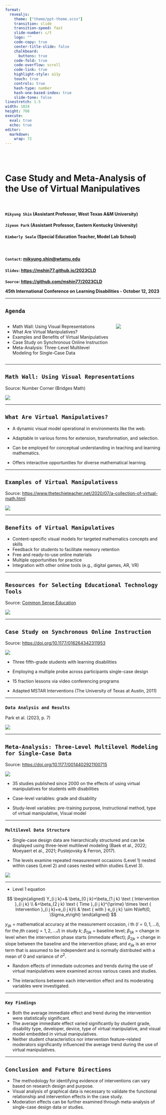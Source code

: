 ```yaml
---
format: 
  revealjs:
    theme: ["theme/ppt-theme.scss"]
    transition: slide
    transition-speed: fast
    slide-number: c/t
    logo: ""
    code-copy: true
    center-title-slide: false
    chalkboard: 
      buttons: true
    code-fold: true
    code-overflow: scroll
    code-link: true
    highlight-style: a11y
    touch: true
    controls: true
    hash-type: number
    hash-one-based-index: true
    slide-tone: false
linestretch: 1.5
width: 1024 
height: 768
execute: 
  eval: true
  echo: true
editor: 
  markdown: 
    wrap: 72
---
```


<br> <br>

<h1>Case Study and Meta-Analysis of the Use of Virtual
Manipulatives</h1>

<br>

<h4>`Mikyung Shin` (Assistant Professor, West Texas A&M University)</h4>

<h4>`Jiyeon Park` (Assistant Professor, Eastern Kentucky
University)</h4>

<h4>`Kimberly Seale` (Special Education Teacher, Model Lab School)</h4>

<br>

<h4>

`Contact`:
<a href="mailto:mikyung.shin@wtamu.edu">mikyung.shin\@wtamu.edu</a>

<h4>

`Slides`: <https://mshin77.github.io/2023CLD>

<h4>

`Source`: <https://github.com/mshin77/2023CLD>

::: footer
45th International Conference on Learning Disabilities - October 12,
2023
:::

------------------------------------------------------------------------

## `Agenda`

::: columns
::: {.column width="70%"}
-   Math Wall: Using Visual Representations
-   What Are Virtual Manipulatives?
-   Examples and Benefits of Virtual Manipulatives
-   Case Study on Synchronous Online Instruction
-   Meta-Analysis: Three-Level Multilevel Modeling for Single-Case Data
:::

::: {.column width="30%"}
![](figures/qr.png)
:::
:::

------------------------------------------------------------------------

## `Math Wall: Using Visual Representations`

Source: Number Corner (Bridges Math)

![](figures/number-corner.png)

------------------------------------------------------------------------

## `What Are Virtual Manipulatives?`

-   A dynamic visual model operational in environments like the web.

-   Adaptable in various forms for extension, transformation, and
    selection.

-   Can be employed for conceptual understanding in teaching and
    learning mathematics.

-   Offers interactive opportunities for diverse mathematical learning.

------------------------------------------------------------------------

## `Examples of Virtual Manipulativess`

Source:
<https://www.thetechieteacher.net/2020/07/a-collection-of-virtual-math.html>

![](https://1.bp.blogspot.com/-5Lguv0BJSUA/XxIpAtGNg9I/AAAAAAAAwXs/zPeW80tKBLAUzqo84lBHRQjIQg_eiuWFwCLcBGAsYHQ/s1600/Virtual%2BMath%2BManipulatives.png)

------------------------------------------------------------------------

## `Benefits of Virtual Manipulatives`

-   Content-specific visual models for targeted mathematics concepts and
    skills
-   Feedback for students to facilitate memory retention
-   Free and ready-to-use online materials
-   Multiple opportunities for practice
-   Integration with other online tools (e.g., digital games, AR, VR)

------------------------------------------------------------------------

## `Resources for Selecting Educational Technology Tools`

Source: [Common Sense
Education](https://www.commonsense.org/education/reviews/illuminations)

![](figures/common-sense-education.png)

------------------------------------------------------------------------

## `Case Study on Synchronous Online Instruction`

Source: <https://doi.org/10.1177/016264342311953>

![](figures/case-study.png)

-   Three fifth-grade students with learning disabilities

-   Employing a multiple probe across participants single-case design

-   15 fraction lessons via video conferencing programs

-   Adapted MSTAR Interventions (The University of Texas at Austin, 2011)

------------------------------------------------------------------------

### `Data Analysis and Results`

Park et al. (2023, p. 7)

![](figures/case-study-results.png)

------------------------------------------------------------------------

## `Meta-Analysis: Three-Level Multilevel Modeling for Single-Case Data`

Source: <https://doi.org/10.1177/0014402921100715>

![](figures/meta-analysis.png)

-   35 studies published since 2000 on the effects of using virtual
    manipulatives for students with disabilities

-   Case-level variables: grade and disability

-   Study-level variables: pre-training purpose, Instructional method,
    type of virtual manipulative, Visual model

------------------------------------------------------------------------

### `Multilevel Data Structure`

-   Single-case design data are hierarchically structured and can be
    displayed using three-level multilevel modeling (Baek et al., 2022;
    Moeyaert et al., 2021; Pustejovsky & Ferron, 2017).

-   The levels examine repeated measurement occasions (Level 1) nested
    within cases (Level 2) and cases nested within studies (Level 3).

![](figures/mlm-data-structure.png)

------------------------------------------------------------------------

-   Level 1 equation

$$
\begin{aligned}
Y_{i j k}=& \beta_{0 j k}+\beta_{1 j k} \text { Intervention }_{i j k} \\
&+\beta_{2 j k} \text { Time }_{i j k}^{\prime} \times \text { Intervention }_{i j k}+e_{i j k}\\
& \text { with } e_{i j k} \sim N\left(0, \Sigma_e\right)
\end{aligned}
$$

$y_{i j k}$ = mathematical accuracy at the measurement occasion, $i$ th
$(I=0,1, \ldots I)$, for the $j$th case$(j=1,2, \ldots J)$ in study $k$;
$\beta_{0 j k}$ = baseline level; $\beta_{1 j k}$ = change in level when
the intervention phase starts (immediate effect); $\beta_{2 j k}$ =
change in slope between the baseline and the intervention phase; and
$e_{i j k}$ is an error term that is assumed to be independent and is
normally distributed with a mean of 0 and variance of $\sigma^2$.

-   Random effects of immediate outcomes and trends during the use of
    virtual manipulatives were examined across various cases and
    studies.

-   The interactions between each intervention effect and its moderating
    variables were investigated.

------------------------------------------------------------------------

### `Key Findings`

-   Both the average immediate effect and trend during the intervention
    were statistically significant.
-   The average immediate effect varied significantly by student grade,
    disability type, developer, device, type of virtual manipulative,
    and visual model embedded in virtual manipulatives.
-   Neither student characteristics nor intervention feature--related
    moderators significantly influenced the average trend during the use
    of virtual manipulatives.

------------------------------------------------------------------------

## `Conclusion and Future Directions`

-   The methodology for identifying evidence of interventions can vary
    based on research design and purpose.
-   Visual analysis of graphical data is necessary to validate the
    functional relationship and intervention effects in the case study.
-   Moderation effects can be further examined through meta-analysis of
    single-case design data or studies.


